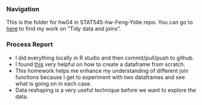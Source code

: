 ### Navigation

This is the folder for hw04 in STAT545-hw-Feng-Yidie repo. You can go to [here](https://github.com/yidie/STAT545-hw-Feng-Yidie/blob/master/hw04/Tidy_data_and_joins.md) to find my work on "Tidy data and joins".

### Process Report
- I did everything locally in R studio and then commit/pull/push to github.
- I found [this](http://www.dummies.com/programming/r/how-to-create-a-data-frame-from-scratch-in-r/) very helpful on how to create a dataframe from scratch.
- This homework helps me enhance my understanding of different join functions because I get to experiment with two dataframes and see what is going on in each case.
- Data reshaping is a very useful technique before we want to explore the data.